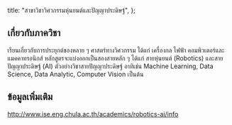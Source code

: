 
  title: "สาขาวิชาวิศวกรรมหุ่นยนต์และปัญญาประดิษฐ์",
};

<MajorHeader major={Major.ALL[13]} />

## เกี่ยวกับภาควิชา

เรียนเกี่ยวกับการประยุกต์ของหลาย ๆ ศาสตร์ทางวิศวกรรม ได้แก่ เครื่องกล ไฟฟ้า คอมพิวเตอร์และแมคคาทรอนิกส์ หลักสูตรจะแบ่งออกเป็นสองสายหลัก ๆ ได้แก่ สายหุ่นยนต์ (Robotics) และสายปัญญาประดิษฐ์ (AI) ตัวอย่างวิชาสายปัญญาประดิษฐ์ อาทิเช่น Machine Learning, Data Science, Data Analytic, Computer Vision เป็นต้น

## ข้อมูลเพิ่มเติม

<a href="http://www.ise.eng.chula.ac.th/academics/robotics-ai/info" target="_blank">
  http://www.ise.eng.chula.ac.th/academics/robotics-ai/info
</a>
